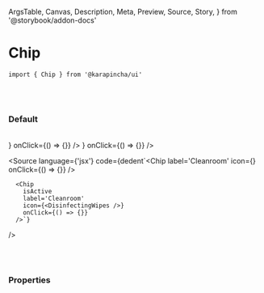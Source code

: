   ArgsTable,
  Canvas,
  Description,
  Meta,
  Preview,
  Source,
  Story,
} from '@storybook/addon-docs'


<Meta title='01. Atoms / Chip' component={Chip} />

# Chip

`import { Chip } from '@karapincha/ui'`

<br />
<br />

### Default

<br />

<Story name='Default'>
  <div className='doc-story__preview' style={{ zoom: '100%' }}>
    <div className='flex items-center gap-4'>
      <Chip
        label='Cleanroom'
        icon={<DisinfectingWipes />}
        onClick={() => {}}
      />
      <Chip
        isActive
        label='Cleanroom'
        icon={<DisinfectingWipes />}
        onClick={() => {}}
      />
    </div>
  </div>
</Story>

<Source
  language={'jsx'}
  code={dedent`<Chip
        label='Cleanroom'
        icon={<DisinfectingWipes />}
        onClick={() => {}}
      />
      
      <Chip
        isActive
        label='Cleanroom'
        icon={<DisinfectingWipes />}
        onClick={() => {}}
      />`}
/>

<br />
<br />

### Properties

<ArgsTable of={Chip} />
